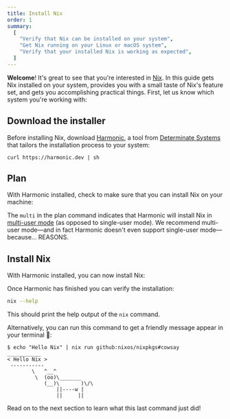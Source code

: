 ```yaml
---
title: Install Nix
order: 1
summary:
  [
    "Verify that Nix can be installed on your system",
    "Get Nix running on your Linux or macOS system",
    "Verify that your installed Nix is working as expected",
  ]
---
```


<Concept id="flakes" />

**Welcome**! It's great to see that you're interested in [Nix]. In this guide gets Nix installed on your system, provides you with a small taste of Nix's feature set, and gets you accomplishing practical things. First, let us know which system you're working with:

<Systems client:load />

## Download the installer

Before installing Nix, download [Harmonic], a tool from [Determinate Systems][detsys] that tailors the installation process to your system:

```shell
curl https://harmonic.dev | sh
```

## Plan

With Harmonic installed, check to make sure that you can install Nix on your machine:

<Harmonic command="plan" client:only />

The `multi` in the plan command indicates that Harmonic will install Nix in [multi-user
mode][multi] (as opposed to single-user mode). We recommend multi-user mode&mdash;and in fact
Harmonic doesn't even support single-user mode&mdash;because... REASONS.

## Install Nix

With Harmonic installed, you can now install Nix:

<Harmonic command="install" client:only />

Once Harmonic has finished you can verify the installation:

```bash
nix --help
```

This should print the help output of the `nix` command.

Alternatively, you can run this command to get a friendly message appear in your terminal 🙂:

```
$ echo "Hello Nix" | nix run github:nixos/nixpkgs#cowsay
___________
< Hello Nix >
 -----------
        \   ^__^
         \  (oo)\_______
            (__)\       )\/\
                ||----w |
                ||     ||
```

Read on to the next section to learn what this last command just did!

[detsys]: https://determinate.systems
[harmonic]: /concepts/harmonic
[multi]: https://nixos.org/manual/nix/stable/installation/multi-user
[nix]: https://nixos.org
